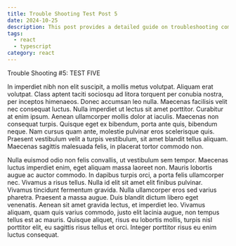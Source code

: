 ```yaml
---
title: Trouble Shooting Test Post 5
date: 2024-10-25
description: This post provides a detailed guide on troubleshooting common issues in the application, including step-by-step solutions and best practices.
tags:
  - react
  - typescript
category: react
---
```


Trouble Shooting #5: TEST FIVE

In imperdiet nibh non elit suscipit, a mollis metus volutpat. Aliquam erat volutpat. Class aptent taciti sociosqu ad litora torquent per conubia nostra, per inceptos himenaeos. Donec accumsan leo nulla. Maecenas facilisis velit nec consequat luctus. Nulla imperdiet ut lectus sit amet porttitor. Curabitur at enim ipsum. Aenean ullamcorper mollis dolor at iaculis. Maecenas non consequat turpis. Quisque eget ex bibendum, porta ante quis, bibendum neque. Nam cursus quam ante, molestie pulvinar eros scelerisque quis. Praesent vestibulum velit a turpis vestibulum, sit amet blandit tellus aliquam. Maecenas sagittis malesuada felis, in placerat tortor commodo non.

Nulla euismod odio non felis convallis, ut vestibulum sem tempor. Maecenas luctus imperdiet enim, eget aliquam massa laoreet non. Mauris lobortis augue ac auctor commodo. In dapibus turpis orci, a porta felis ullamcorper nec. Vivamus a risus tellus. Nulla id elit sit amet elit finibus pulvinar. Vivamus tincidunt fermentum gravida. Nulla ullamcorper eros sed varius pharetra. Praesent a massa augue. Duis blandit dictum libero eget venenatis. Aenean sit amet gravida lectus, et imperdiet leo. Vivamus aliquam, quam quis varius commodo, justo elit lacinia augue, non tempus tellus est ac mauris. Quisque aliquet, risus eu lobortis mollis, turpis nisl porttitor elit, eu sagittis risus tellus et orci. Integer porttitor risus eu enim luctus consequat.
